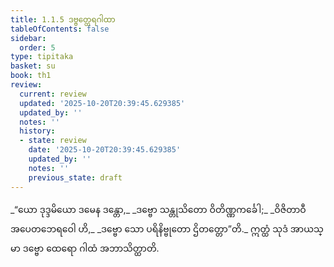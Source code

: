 ```yaml
---
title: 1.1.5 ဒဗ္ဗတ္ထေရဂါထာ
tableOfContents: false
sidebar:
  order: 5
type: tipitaka
basket: su
book: th1
review:
  current: review
  updated: '2025-10-20T20:39:45.629385'
  updated_by: ''
  notes: ''
  history:
  - state: review
    date: '2025-10-20T20:39:45.629385'
    updated_by: ''
    notes: ''
    previous_state: draft
---
```



<DynamicBreadcrumb />


<ReviewStatus review={frontmatter.review} showDetails={true} />

<HypothesisAnnotation frontmatter={frontmatter} />

<Division number="5" book="th1" e="ch" v="19" p="220">

<Paragraph number="13" type="verses" book="th1">
_“ယော ဒုဒ္ဒမိယော ဒမေန ဒန္တော,_  
_ဒဗ္ဗော သန္တုသိတော ဝိတိဏ္ဏကင်္ခေါ;_  
_ဝိဇိတာဝီ အပေတဘေရဝေါ ဟိ,_  
_ဒဗ္ဗော သော ပရိနိဗ္ဗုတော ဌိတတ္တော”တိ._  

</Paragraph>

<Paragraph number="14" book="th1">
ဣတ္ထံ သုဒံ အာယသ္မာ ဒဗ္ဗော ထေရော ဂါထံ အဘာသိတ္ထာတိ.
</Paragraph>
</Division>